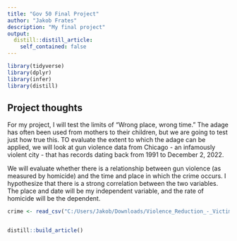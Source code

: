 ```yaml
---
title: "Gov 50 Final Project"
author: "Jakob Frates"
description: "My final project"
output:
  distill::distill_article:
    self_contained: false
---
```


```r

library(tidyverse)
library(dplyr)
library(infer)
library(distill)
```


## Project thoughts


For my project, I will test the limits of "Wrong place, wrong time." The adage has often been used from mothers to their children, but we are going to test just how true this. TO evaluate the extent to which the adage can be applied, we will look at gun violence data from Chicago - an infamously violent city - that has records dating back from 1991 to December 2, 2022. 

We will evaluate whether there is a relationship between gun violence (as measured by homicide) and the time and place in which the crime occurs. I hypothesize that there is a strong correlation between the two variables. The place and date will be my independent variable, and the rate of homicide will be the dependent.  







```r




crime <- read_csv("C:/Users/Jakob/Downloads/Violence_Reduction_-_Victims_of_Homicides_and_Non-Fatal_Shootings.csv")


distill::build_article()


```


